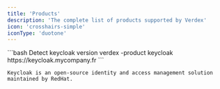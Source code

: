 ```yaml
---
title: 'Products'
description: 'The complete list of products supported by Verdex'
icon: 'crosshairs-simple'
iconType: 'duotone'
---
```


<Update label="keycloak">
    ```bash Detect keycloak version
    verdex -product keycloak https://keycloak.mycompany.fr
    ```

    Keycloak is an open-source identity and access management solution maintained by RedHat.
</Update>

